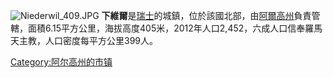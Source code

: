[[Image:Niederwil_409.JPG|right]]
'''下維爾'''是[[瑞士|瑞士]]的城鎮，位於該國北部，由[[阿爾高州|阿爾高州]]負責管轄，面積6.15平方公里，海拔高度405米，2012年人口2,452，六成人口信奉羅馬天主教，人口密度每平方公里399人。

{{Authority control}}
{{Switzerland-geo-stub}}
[[Category:阿尔高州的市镇|Category:阿尔高州的市镇]]